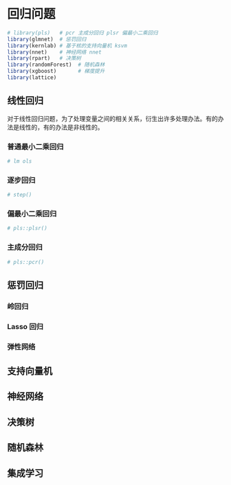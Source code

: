 # 回归问题 {#sec-regression-problems}

```r
# library(pls)   # pcr 主成分回归 plsr 偏最小二乘回归
library(glmnet)  # 惩罚回归
library(kernlab) # 基于核的支持向量机 ksvm
library(nnet)    # 神经网络 nnet
library(rpart)   # 决策树
library(randomForest)  # 随机森林
library(xgboost)       # 梯度提升
library(lattice)
```

## 线性回归

对于线性回归问题，为了处理变量之间的相关关系，衍生出许多处理办法。有的办法是线性的，有的办法是非线性的。

### 普通最小二乘回归

```r
# lm ols
```

### 逐步回归 {#sec-stepwise-regression}

```r
# step()
```

### 偏最小二乘回归

```r
# pls::plsr()
```

### 主成分回归

```r
# pls::pcr()
```

## 惩罚回归

### 岭回归

### Lasso 回归

### 弹性网络

## 支持向量机

## 神经网络

## 决策树

## 随机森林

## 集成学习
